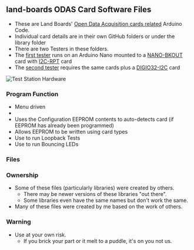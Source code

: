 == land-boards ODAS Card Software Files ==

* These are Land Boards' [http://land-boards.com/blwiki/index.php?title=Main_Page#Open_Data_Acquisition_System_.28ODAS.29 Open Data Acquisition cards related] Arduino Code.
* Individual card details are in their own GitHub folders or under the library folder
* There are two Testers in these folders.
* The [https://github.com/douggilliland/lb-Arduino-Code/tree/master/LBCards/ODAS/ODASTESTER first tester] runs on an Arduino Nano mounted to a [http://land-boards.com/blwiki/index.php?title=NANO-BKOUT NANO-BKOUT] card with [http://land-boards.com/blwiki/index.php?title=I2C-RPT I2C-RPT] card
* The [https://github.com/douggilliland/lb-Arduino-Code/tree/master/LBCards/ODAS/ODASTESTERv2 second tester] requires the same cards plus a [http://land-boards.com/blwiki/index.php?title=DIGIO32-I2C DIGIO32-I2C] card

<img src="http://land-boards.com/blwiki/images/b/bf/Proto16-I2C-P1010614-720px.jpg" alt="Test Station Hardware"></img>

=== Program Function ===

* Menu driven
* 
* Uses the Configuration EEPROM contents to auto-detects card (if EEPROM has already been programmed)
* Allows EEPROM to be written using card types
* Use to run Loopback Tests
* Use to run Bouncing LEDs

=== Files ===

=== Ownership ===

* Some of these files (particularly libraries) were created by others.
** There may be newer versions of these libraries "out there".
** Some libraries even have the same names but don't work the same.
* Many of these files were created by me based on the work of others.

=== Warning ===

* Use at your own risk.
** If you brick your part or it melt to a puddle, it's on you not us.
